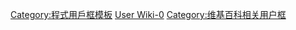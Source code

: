 {{Userbox-level
| id = [[Wiki标记语言|Wiki]]
| level = 0a
| info = 這個-{zh-cn:用户; zh-tw:使用者;}-不懂[[Wikipedia:新手入門/維基文本|维基-{zh-cn:代码; zh-tw:程式碼;}-]]，或只用[[WP:VE|-{zh-hans:可视化;zh-hant:視覺化;}-编辑器]]。
| info-s = 9
| usercategory = User Wiki-0
| nocat = {{{nocat|}}}
}}<noinclude>
[[Category:程式用戶框模板]]
[[Category:维基媒体用户框模板|User Wiki-0]]
[[Category:维基百科相关用户框]]
</noinclude>
